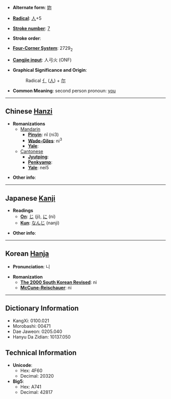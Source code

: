 * '''Alternate form''': [[妳]]

* '''[[Wiktionary:Chinese radical index| Radical]]''': [[Wiktionary:Chinese radical index 人|人]]+5

* '''[[Wiktionary:Chinese total strokes index|Stroke number]]''': [[Wiktionary:Chinese total strokes index 7|7]]

* '''Stroke order''': 

* '''[[Wiktionary:Chinese four corner index|Four-Corner System]]''': 2729<sub>2</sub>

* '''[[Wiktionary:Chinese Cangjie index|Cangjie input]]''': 人弓火 (ONF)

* '''Graphical Significance and Origin''':
*:Radical [[亻]] ([[人]]) + [[尔]]

* '''Common Meaning''': second person pronoun: [[you]]

----

== Chinese [[Hanzi]] ==

* '''Romanizations'''
** [[Mandarin]]
*** '''[[Pinyin]]''': nǐ (ni3)
*** '''[[Wade-Giles]]''': ni<sup>3</sup>
*** '''[[Yale]]''': 
**[[Cantonese]]
***'''[[Jyutping]]''':
***'''[[Penkyamp]]''': 
***'''[[Yale]]''': nei5

* '''Other info''': 

----

== Japanese [[Kanji]] ==

* '''Readings'''
** '''[[On]]''': [[じ]] (ji), [[に]] (ni)
** '''[[Kun]]''': [[なんじ]] (nanji)

* '''Other info''':  

----

== Korean [[Hanja]] ==

* '''Pronunciation''': 니

* '''Romanization'''
** '''[[The 2000 South Korean Revised Romanization|The 2000 South Korean Revised]]''': ni
** '''[[McCune-Reischauer]]''': ni

----

== Dictionary Information ==

* KangXi: 0100.021
* Morobashi: 00471
* Dae Jaweon: 0205.040
* Hanyu Da Zidian: 10137.050

== Technical Information ==

* '''Unicode''':
** Hex: 4F60
** Decimal: 20320
* '''Big5''':
** Hex: A741
** Decimal: 42817